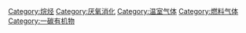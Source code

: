{{catmore}}
{{Commonscat|Methane}}

[[Category:烷烃|Category:烷烃]]
[[Category:厌氧消化|Category:厌氧消化]]
[[Category:温室气体|Category:温室气体]]
[[Category:燃料气体|Category:燃料气体]]
[[Category:一碳有机物|Category:一碳有机物]]